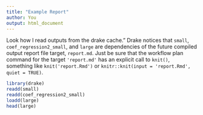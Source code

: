 ```yaml
---
title: "Example Report"
author: You
output: html_document
---
```


Look how I read outputs from the drake cache."
Drake notices that `small`, `coef_regression2_small`,
and `large` are dependencies of the
future compiled output report file target, `report.md`.
Just be sure that the workflow plan command for the target `'report.md'`
has an explicit call to `knit()`, something like `knit('report.Rmd')` or
`knitr::knit(input = 'report.Rmd', quiet = TRUE)`.

```r
library(drake)
readd(small)
readd(coef_regression2_small)
loadd(large)
head(large)
```
